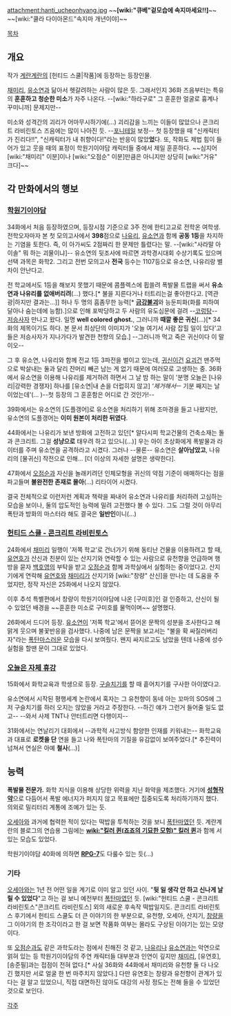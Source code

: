 attachment:hanti_ucheonhyang.jpg
~~'''[wiki:"큐베"겉모습에 속지마세요!!]'''~~ 
~~[wiki:"쿨라 다이아몬드"속지마 개년이야]~~

[[목차]]

== 개요 ==
작가 [[계란계란]]의 [헌티드 스쿨|작품]에 등장하는 등장인물.

[[채미리]], [[유소연]]과 닮아서 헷갈려하는 사람이 많은 듯. 그래서인지 36화 즈음부터는 특유의 '''훈훈하고 청순한 미소'''가 자주 나온다. --[wiki:"하라구로" 그 훈훈한 얼굴로 흉계나 꾸미니까] 문제지만--

미소와 성격간의 괴리가 어마무시하기에(...) 괴리감을 느끼는 이들이 많았으나 콘크리트 라비린토스 즈음에는 많이 나아진 듯. --[[포니테일]] 보정-- 첫 등장했을 때 "신캐릭터가 진리다!!", "신캐릭터가 내 취향이다!"라는 반응이 많았'''었'''다. 또, 작화도 제법 힘이 들어가 있고 웃을 때의 표정이 학원기이야담 캐릭터들 중에서 제일 훈훈하다. ~~심지어 [wiki:"채미리" 이분]이나 [wiki:"오점순" 이분]만큼은 아니지만 상당히 [wiki:"거유" 크다]~~

== 각 만화에서의 행보 ==
=== [[학원기이야담]] ===
34화에서 처음 등장하였으며, 등장시점 기준으로 3주 전에 한티고교로 전학온 여학생. 전학오자마자 본 첫 모의고사에서 '''398'''점으로 [[나유리]], [[유소연]]과 함께 '''공동 1등'''을 차지하는 기염을 토한다. 즉, 이 아가씨도 2점짜리 한 문제만 틀렸다는 말. --[wiki:"사라말 아이솔" 뭐 하는 괴물이냐]-- 유소연의 뒷조사에 따르면 과학경시대회 수상기록도 있으며 선택 과목은 화학2. 그리고 전번 모의고사 '''전국''' 등수는 1107등으로 유소연, 나유리랑 별 차이 안난다고.

전 학교에서도 1등을 해보지 못했기 때문에 콤플렉스에 휩쓸려 폭발물 트랩을 써서 '''유소연과 나유리를 없애버리려'''(...) 했다.[* 불을 지른다거나 터트리는걸 좋아한다고. [역관광|하지만 결과는...]] 허나 두 명의 흠좀무한 능력[* '''[[금강불괴]]'''와 능둔피화(화를 피하여 달아나 숨는데에 능함).]으로 인해 포박당하고 두 사람의 유도심문에 걸려 --[[코렁탕]]-- [[저승사자]] 만나고 왔다. 일명 '''well colored ghost.''', 그러니까 '''때깔 좋은 귀신'''(...)[* 34화의 제목이기도 하다. 본 문서 최상단의 이미지가 '오늘 여기서 사람 잡힐 일이 있다'고 들은 저승사자가 지나가다가 발견한 천향의 모습.] --그러니까 먹고 죽은 귀신이다 이 말이오--

그 후 유소연, 나유리와 함께 전교 1등 3파전을 벌이고 있는데, [[귀신]]이건 [[요괴]]건 맨주먹으로 박살내는 둘과 달리 잔머리 빼곤 남는 게 없기 때문에 여러모로 고생하는 중. 36화에서 유소연을 이용해 나유리를 제거하려 하면서 그 날 밤 하는 말이 '분명 오늘은 [나유리|강력한 경쟁자] 하나를 [유소연|내 손을 더럽히지 않고] '''제거해서''ㅡ 기분 째지는 날이었는데'(... )--첫 등장의 그 훈훈함은 어디로 간 것인가!--

39화에서는 유소연의 [도플갱어]로 유소연을 처리하기 위해 조마경을 들고 나왔지만, 유소연의 도플갱어는 '''이미 원본이 처리한 뒤였다'''. 

44화에서는 나유리가 보낸 방화에 고전하고 있던[* 알다시피 학교건물의 건축소재는 돌과 콘크리트. 그걸 '''성냥으로''' 태우려 하고 있으니(...)] 우는 아이 초상화에게 폭발물과 라이터를 주며 유소연을 공격하라고 시켰다. 그러나 --물론-- 유소연은 '''살아남았고''', 나유리의 [물귀신] 작전으로 인해... [더 이상의 자세한 설명은 생략한다]. 

47화에서 [[오점순]]과 자신을 놀래키려던 인체모형을 귀신의 약점 기준이 애매하다는 점을 파고들며 '''불완전한 존재로 몰아'''(...) 리타이어 시켰다.

결국 전체적으로 이런저런 계획과 책략을 짜내어 유소연과 나유리를 처리하려 고심하는 모습을 보이나, 둘의 압도적인 능력에 밀려 고전했다 볼 수 있다. 그도 그럴 것이 아무리 폭탄과 방화의 마스터라 해도 결국은 '''일반인'''이니(...)

=== [[헌티드 스쿨 - 콘크리트 라비린토스]] ===
24화에서 [[채미리]] 일행이 '저쪽 학교'로 건너가기 위해 동티난 건물을 이용하려고 할 때, [[유연호]]가 산신과 친분이 있는 산지기와 연락할 수 있는 사람으로 유천향을 언급하며 행방을 묻자 [[백호영]]의 부탁을 받고 [[오점순]]과 함께 과학실에서 실험하는 중이었다고. 산지기에게 연락해 [[유연호]]와 [[채미리]]가 산지기와 [wiki:"창량" 산신]을 만나는 데 도움을 주었지만, 정작 자신은 25화에서 나오지 않았다. 

이후 추석 특별편에서 창량이 학원기이야담에 나온 [구미호]인 걸 인증하고, 산신이 될 수 있었던 배경을 ~~훈훈한 미소로 구미호를 물먹이며~~ 설명했다.

26화에서 드디어 등장. [[유소연]]이 '저쪽 학교'에서 뜯어온 문짝의 성분을 조사한다고 해맑게 웃으며 불꽃반응을 검사했다. 나중에 남은 문짝을 보고서는 "불을 확 싸질러버리자"라는 [[폭탄마]]스러운 모습을 다시 보여줬다. 왠지 싸지르고도 남았을 텐데 나중에 성수실험을 할땐 문이 그대로 있었다.

=== [[오늘은 자체 휴강]] ===
15화에서 화학교육과 학생으로 등장. [[구슬치기]]를 할 때 흩어치기를 구사한 아이였다고.  

유소연에서 시작된 평행세계 논란에서 혹자는 그 유천향이 동네 아는 꼬마의 SOS에 그저 구슬치기를 하러 오지는 않았을 거라고 주장한다. --하긴 얘가 그런거 들어줄 일도 없고-- --와서 사제 TNT나 안터트리면 다행이지--

31화에서는 연날리기 대회에서 --과학적 사고방식 함양한 인재를 키워내는-- 화학교육과 대표로 '''로켓을 단''' 연을 들고 나와 폭탄마의 기질을 유감없이 보여주었다.[* 추진력이 넘쳐서 연실은 아예 '''철사'''(...)]

== 능력 ==
'''폭발물 전문가.''' 화학 지식을 이용해 상당한 위력을 지닌 화약을 제조했다. 거기에 '''[[성형작약]]'''으로 다듬어서 폭발 에너지가 퍼지지 않고 목표에만 집중되도록 처리하기까지 했다. 의외로 밀리터리 계통에 조예가 있는 듯.

[[오세아]]와 과거에 협력한 적이 있다는 떡밥을 투척하는 것을 보니 [[폭탄마]]였던 듯. 계란계란의 블로그의 연습용 그림에는 '''[[wiki:"킬러 퀸(죠죠의 기묘한 모험)" 킬러 퀸]]'''과 함께 서 있는 모습도 있었다.

학원기이야담 40화에 의하면 '''[[RPG-7]]'''도 다룰수 있는 듯(...)

=== 기타 ===
[[오세아]]와는 1년 전 어떤 일을 계기로 이미 알고 있던 사이. "'''뒷 일 생각 안 하고 신나게 날릴 수 있었다'''"고 하는 걸 보니 예전부터 [[폭탄마]]였던 듯. [wiki:"헌티드 스쿨 - 콘크리트 라비린토스"콘크리트 라비린토스] 외의 새로운 후속작 떡밥일지도. 콘크리트 라비린토스 후기에서 헌티드 스쿨도 더 큰 이야기의 한 부분으로, 유천향, 오세아, 산지기, [[창량]]을 그 이야기의 한 조각이라고 한 걸 보면 작품화 여부는 몰라도 구상된 이야기는 있는 모양이다.

또 [[오점순]]과도 같은 과학도라는 점에서 친해진 것 같고, [[나유리]]나 [[유소연]]과는 악연으로 얽혀 있는 등 학원기이야담의 주연 캐릭터들 대부분과 인연이 깊지만 [[채미리]], [유연호], [송준필]과는 접점이 전혀 없다.[* 사실 36화와 44화에서 채미리와 유천향 둘 다 나오긴 했지만 서로 얼굴 한 번 마주치지 않았다.] 다만 유연호는 창량과 유천향이 관계가 있다는 걸 알고 있었으니, 직접 대면하진 않아도 대강의 사정 정도는 전해 들을 수 있었던 것으로 보인다.

[[각주]]
